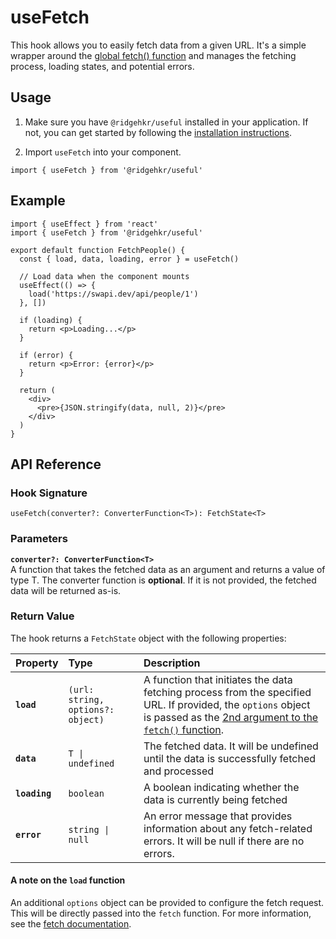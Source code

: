 
# useFetch

This hook allows you to easily fetch data from a given URL. It's a simple wrapper around the [global fetch() function](https://developer.mozilla.org/en-US/docs/Web/API/fetch) and manages the fetching process, loading states, and potential errors.

## Usage

1. Make sure you have `@ridgehkr/useful` installed in your application. If not, you can get started by following the [installation instructions](/#getting-started).

2. Import `useFetch` into your component.

```tsx
import { useFetch } from '@ridgehkr/useful'
```

## Example

```tsx /useFetch/ filename="FetchPeople.tsx"
import { useEffect } from 'react'
import { useFetch } from '@ridgehkr/useful'

export default function FetchPeople() {
  const { load, data, loading, error } = useFetch()

  // Load data when the component mounts
  useEffect(() => {
    load('https://swapi.dev/api/people/1')
  }, [])

  if (loading) {
    return <p>Loading...</p>
  }

  if (error) {
    return <p>Error: {error}</p>
  }

  return (
    <div>
      <pre>{JSON.stringify(data, null, 2)}</pre>
    </div>
  )
}
```

## API Reference

### Hook Signature

```tsx
useFetch(converter?: ConverterFunction<T>): FetchState<T>
```

### Parameters

**`converter?: ConverterFunction<T>`**\
A function that takes the fetched data as an argument and returns a value of type T. The converter function is **optional**. If it is not provided, the fetched data will be returned as-is.

### Return Value

The hook returns a `FetchState` object with the following properties:

| Property      | Type                              | Description                                                                                                                                                                                                                              |
| :------------ | :-------------------------------- | :--------------------------------------------------------------------------------------------------------------------------------------------------------------------------------------------------------------------------------------- |
| **`load`**    | `(url: string, options?: object)` | A function that initiates the data fetching process from the specified URL. If provided, the `options` object is passed as the [2nd argument to the `fetch()` function](https://developer.mozilla.org/en-US/docs/Web/API/fetch#options). |
| **`data`**    | `T \| undefined`                  | The fetched data. It will be undefined until the data is successfully fetched and processed                                                                                                                                              |
| **`loading`** | `boolean`                         | A boolean indicating whether the data is currently being fetched                                                                                                                                                                         |
| **`error`**   | `string \| null`                  | An error message that provides information about any fetch-related errors. It will be null if there are no errors.                                                                                                                       |

#### A note on the `load` function

An additional `options` object can be provided to configure the fetch request. This will be directly passed into the `fetch` function. For more information, see the [fetch documentation](https://developer.mozilla.org/en-US/docs/Web/API/fetch#options).
